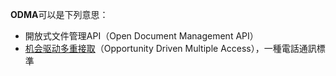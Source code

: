 '''ODMA'''可以是下列意思： 

* 開放式文件管理API（Open Document Management API）
* [[机会驱动多重接取|机会驱动多重接取]]（Opportunity Driven Multiple Access），一種電話通訊標準

{{disambig|cat=四字拉丁字母缩写消歧义}}